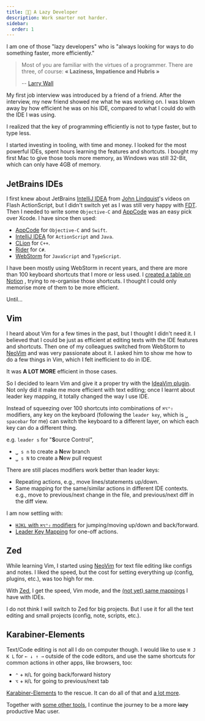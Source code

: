 ```yaml
---
title: 👨‍💻 A Lazy Developer
description: Work smarter not harder.
sidebar:
  order: 1
---
```




I am one of those "lazy developers" who is "always looking for ways to do something faster, more efficiently."

> Most of you are familiar with the virtues of a programmer. There are three, of course: **« Laziness, Impatience and Hubris »**
>
> -- [Larry Wall](https://www.youtube.com/watch?v=G49RUPv5-NU)

My first job interview was introduced by a friend of a friend.
After the interview, my new friend showed me what he was working on.
I was blown away by how efficient he was on his IDE,
compared to what I could do with the IDE I was using.

I realized that the key of programming efficiently is not to type faster,
but to type less.

I started investing in tooling, with time and money.
I looked for the most powerful IDEs, spent hours learning the features and shortcuts.
I bought my first Mac to give those tools more memory, as Windows was still 32-Bit,
which can only have 4GB of memory.

## JetBrains IDEs

I first knew about JetBrains [IntelliJ IDEA](https://www.jetbrains.com/idea/) from
[John Lindquist](https://johnlindquist.com/)'s videos on Flash ActionScript,
but I didn't switch yet as I was still very happy with [FDT](https://fdt.powerflasher.com/).
Then I needed to write some `Objective-C` and [AppCode](https://www.jetbrains.com/objc/)
was an easy pick over Xcode. I have since then used:

- [AppCode](https://www.jetbrains.com/objc/) for `Objective-C` and `Swift`.
- [IntelliJ IDEA](https://www.jetbrains.com/idea/) for `ActionScript` and `Java`.
- [CLion](https://www.jetbrains.com/clion/) for `C++`.
- [Rider](https://www.jetbrains.com/rider/) for `C#`.
- [WebStorm](https://www.jetbrains.com/webstorm/) for `JavaScript` and `TypeScript`.

I have been mostly using WebStorm in recent years, and there are more than 100 keyboard
shortcuts that I more or less used. I [created a table on Notion](https://responsible-eggnog-a31.notion.site/dcee0e26c53d47a5a4e7d44bc7a7c8aa?v=787386ed8d01423d9cfb6cd97b4ab000) ,
trying to re-organise those shortcuts. I thought I could only memorise more of
them to be more efficient.

Until...

## Vim

I heard about Vim for a few times in the past, but I thought I didn't need it.
I believed that I could be just as efficient at editing texts with the
IDE features and shortcuts. Then one of my colleagues switched from WebStorm to
[NeoVim](https://neovim.io/) and was very passionate about it. I asked him to show
me how to do a few things in Vim, which I felt inefficient to do in IDE.

It was **A LOT MORE** efficient in those cases.

So I decided to learn Vim and give it a proper try with the
[IdeaVim plugin](https://github.com/JetBrains/ideavim).
Not only did it make me more efficient with text editing;
once I learnt about leader key mapping, it totally changed the way I use IDE.

Instead of squeezing over 100 shortcuts into combinations of `⌘⌥⌃⇧` modifiers,
any key on the keyboard (following the `leader key`, which is `␣ spacebar` for me)
can switch the keyboard to a different layer,
on which each key can do a different thing.

e.g. `leader s` for "**S**ource Control",

- `␣ s n` to create a **N**ew branch
- `␣ s N` to create a **N**ew pull request

There are still places modifiers work better than leader keys:

- Repeating actions, e.g., move lines/statements up/down.
- Same mapping for the same/similar actions in different IDE contexts.
  e.g., move to previous/next change in the file, and previous/next diff in the diff view.

I am now settling with:

- [`HJKL` with `⌘⌥⌃⇧` modifiers](https://github.com/evan-liu/dotfiles?tab=readme-ov-file#h-j-k-l-with-modifiers) for jumping/moving up/down and back/forward.
- [Leader Key Mapping](https://github.com/evan-liu/dotfiles?tab=readme-ov-file#leader-key-mapping) for one-off actions.

## Zed

While learning Vim, I started using [NeoVim](https://neovim.io/) for text file
editing like configs and notes. I liked the speed, but the cost for setting
everything up (config, plugins, etc.), was too high for me.

With [Zed](https://zed.dev/), I get the speed, Vim mode, and the
[(not yet) same mappings](https://github.com/evan-liu/dotfiles?tab=readme-ov-file#dotfiles)
I have with IDEs.

I do not think I will switch to Zed for big projects. But I use it for
all the text editing and small projects (config, note, scripts, etc.).

## Karabiner-Elements

Text/Code editing is not all I do on computer though.
I would like to use `H J K L` for `← ↓ ↑ →` outside of the code editors,
and use the same shortcuts for common actions in other apps, like browsers, too:

- `⌃` + `H`/`L` for going back/forward history
- `⌥` + `H`/`L` for going to previous/next tab

[Karabiner-Elements](https://karabiner-elements.pqrs.org/) to the rescue.
It can do all of that and [a lot more](https://github.com/evan-liu/karabiner-config/blob/main/karabiner-config.ts).

Together with [some other tools](/productivity/mac/homebrew/),
I continue the journey to be a more ~~lazy~~ productive Mac user.
